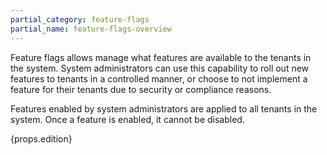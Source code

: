 ```yaml
---
partial_category: feature-flags
partial_name: feature-flags-overview
---
```


<!-- prettier-ignore -->
Feature flags allows <VersionedLink text="system administrators" url="/vertex/system-management/account-management/#system-administrators" /> manage what features are available to the tenants in the system.
System administrators can use this capability to roll out new features to tenants in a controlled manner, or choose to
not implement a feature for their tenants due to security or compliance reasons.

Features enabled by system administrators are applied to all tenants in the system. Once a feature is enabled, it cannot
be disabled.

{props.edition}
